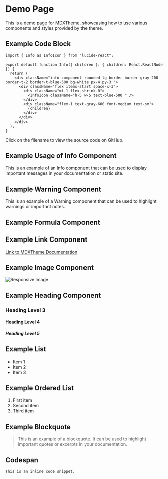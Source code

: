 # Demo Page

This is a demo page for MDXTheme, showcasing how to use various components and styles provided by the theme.

## Example Code Block

```react:/template/components/Info.tsx:github.com/CoderN-P/MDXTheme/blob/main/template/components/Info.tsx
import { Info as InfoIcon } from "lucide-react";

export default function Info({ children }: { children: React.ReactNode }) {
  return (
    <div className="info-component rounded-lg border border-gray-200 border-t-2 border-t-blue-500 bg-white px-4 py-3 ">
      <div className="flex items-start space-x-3">
        <div className="mt-1 flex-shrink-0">
          <InfoIcon className="h-5 w-5 text-blue-500 " />
        </div>
        <div className="flex-1 text-gray-600 font-medium text-sm">
          {children}
        </div>
      </div>
    </div>
  );
}
```

Click on the filename to view the source code on GitHub.

## Example Usage of Info Component

<Info>
  This is an example of an Info component that can be used to display important
  messages in your documentation or static site.
</Info>

## Example Warning Component

<Warning>
  This is an example of a Warning component that can be used to highlight
  warnings or important notes.
</Warning>

## Example Formula Component

<Formula formula="E=mc^2" block={true} />

## Example Link Component

[Link to MDXTheme Documentation](https://docs.neelparpia.me/mdxtheme)

## Example Image Component

![Responsive Image](https://images.unsplash.com/photo-1562725081-7afc517eca8c?q=80&w=2670&auto=format&fit=crop&ixlib=rb-4.1.0&ixid=M3wxMjA3fDB8MHxwaG90by1wYWdlfHx8fGVufDB8fHx8fA%3D%3D)

## Example Heading Component

### Heading Level 3

#### Heading Level 4

##### Heading Level 5

## Example List

- Item 1
- Item 2
- Item 3

## Example Ordered List

1. First item
2. Second item
3. Third item

## Example Blockquote

> This is an example of a blockquote. It can be used to highlight important quotes or excerpts in your documentation.

## Codespan

`This is an inline code snippet.`
